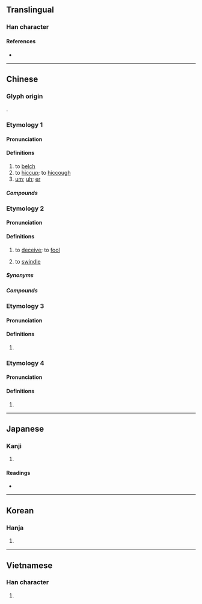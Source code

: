 {{character info/new}}
==Translingual==

===Han character===
{{Han char|rn=30|rad=口|as=04|sn=7|four=61012|canj=RMSU|ids=⿰口厄}}

====References====
* {{Han ref|kx=0181.040|dkj=03387|dj=0399.010|hdz=10587.110|uh=5443|ud=21571|bh=A763|bd=42851}}

----

==Chinese==

===Glyph origin===
{{Han etym}}
{{Han compound|口|厄|c1=s|c2=p|t1=mouth|ls=psc}}.

===Etymology 1===
{{zh-forms|alt=呝}}

====Pronunciation====
{{zh-pron
|m=è
|c=ak1
|h=pfs=
|md=
|mn=xm,tp,kh,tn,tc,yl:eh/qz,lk:e̍rh/zz:e̍h/sx,km:èr/sx,hc:erh/mg:è
|w=
|mc=
|oc=2
|cat=v,intj
}}

====Definitions====
{{zh-hanzi}}

# to [[belch]]
# to [[hiccup]]; to [[hiccough]]
# [[um]]; [[uh]]; [[er]]

=====Compounds=====
{{zh-der|呃逆|打呃|呃喔}}

===Etymology 2===
{{zh-forms}}

====Pronunciation====
{{zh-pron
|c=aak1
|cat=v
}}

====Definitions====
{{zh-hanzi}}

# {{lb|zh|Cantonese}} to [[deceive]]; to [[fool]]
# {{lb|zh|Cantonese}} to [[swindle]]

=====Synonyms=====
{{zh-dial|騙}}

=====Compounds=====
{{zh-der|呃秤|呃蝦條|呃呃氹氹|呃人|呃鬼食豆腐|呃like|呃錢|呃呃騙騙|偷呃拐騙|呃神騙鬼}}

===Etymology 3===
{{zh-forms}}

====Pronunciation====
{{zh-pron
|m=e
|cat=part
}}

====Definitions====
{{zh-hanzi}}

# {{n-g|Used to indicate approval or shock.}}

===Etymology 4===
{{zh-forms}}

====Pronunciation====
{{zh-pron
|m=ài
|c=aai3
|mc=y
|oc=1
|cat=
}}

====Definitions====
{{zh-hanzi}}

# {{rfdef|zh}}

----

==Japanese==

===Kanji===
{{ja-kanji|grade=|rs=口04}}

# {{defn|lang=ja|sort=口04}}

====Readings====
* {{ja-readings|on=[[あく]] (aku), [[あい]] (ai)|kun=[[なく]] (naku)}}

----

==Korean==

===Hanja===
{{ko-hanja|hangeul=애|rv=ae|mr=ae}}

# {{defn|lang=ko|sort=口04}}

----

==Vietnamese==

===Han character===
{{vi-hantu|[[ách]], [[nhách]], [[ải]]|rs=口04}}

# {{defn|vi}}